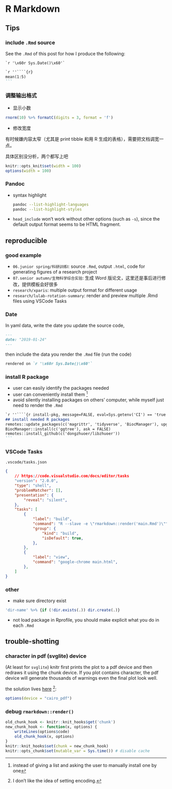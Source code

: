 # R Markdown






##  Tips



### include `.Rmd` source

See the `.Rmd` of this post for how I produce the following:

`` `r '\x60r Sys.Date()\x60'` ``

````markdown
`r ''````{r}
mean(1:5)
```
````



### 调整输出格式

- 显示小数

```r
rnorm(10) %>% formatC(digits = 3, format = 'f')
```

- 修改宽度

有时候嫌内容太窄（尤其是 print tibble 和用 R 生成的表格），需要把文档调宽一点。
  
具体区别没分析，两个都写上吧
  
```r
knitr::opts_knit$set(width = 100)
options(width = 100)
```



### Pandoc

- syntax highlight

  ```bash
  pandoc --list-highlight-languages
  pandoc --list-highlight-styles
  ```

- `head_include` won't work without other options (such as `-s`), since the default output format seems to be HTML fragment.






## reproducible 



### good example

- `06.junior spring/科研训练Ⅰ`: source `.Rmd`, output `.html`, code for generating figures of a research project
- `07.senior autumn/生物科学综合实验`: 生成 Word 版论文，这里还是事后进行修改，提供模板会好很多
- `research/xparis`: multiple output format for different usage
- `research/lulab-rotation-summary`: render and preview multiple .Rmd files using VSCode Tasks


### Date

In yaml data, write the date you update the source code, 

```markdown
---
date: "2019-01-24"
---
```

then include the data you render the `.Rmd` file (run the code)

```markdown
rendered on `r '\x60r Sys.Date()\x60'`
```



### install R package

- user can easily identify the packages needed
- user can conveniently install them ^[instead of giving a list and asking the user to manually install one by one]
- avoid silently installing packages on others' computer, while myself just need to render the `.Rmd`

````markdown
`r ''````{r install-pkg, message=FALSE, eval=Sys.getenv('CI') == 'true'}
## install needed R packages
remotes::update_packages(c('magrittr', 'tidyverse', 'BiocManager'), upgrade = TRUE)
BiocManager::install(c('ggtree'), ask = FALSE)
remotes::install_github(c('dongzhuoer/libzhuoer'))
```
````



### VSCode Tasks

`.vscode/tasks.json`
```json
{
    // https://code.visualstudio.com/docs/editor/tasks
    "version": "2.0.0",
    "type": "shell",
    "problemMatcher": [],
    "presentation": {
        "reveal": "silent",
    },
    "tasks": [
        {
            "label": "build",
            "command": "R --slave -e \"rmarkdown::render('main.Rmd')\"",
            "group": {
                "kind": "build",
                "isDefault": true,
            },
        },
        {
            "label": "view",
            "command": "google-chrome main.html",
        },
    ]
}
```



### other

- make sure directory exist

```r
'dir-name' %>% {if (!dir.exists(.)) dir.create(.)}
```

- not load package in Rprofile, you should make explicit what you do in each `.Rmd`






## trouble-shotting



### character in pdf (svglite) device

(At least for `svglite`) knitr first prints the plot to a pdf device and then redraws it using the chunk device. If you plot contains character, the pdf device will generate thousands of warnings even the final plot look well.

the solution lives [here](https://yihui.name/knitr/demo/graphics/#encoding-of-multibyte-characters) ^[I don't like the idea of setting encoding.]:

```r
options(device = "cairo_pdf")
```



### debug `rmarkdown::render()`

```r
old_chunk_hook <- knitr::knit_hooks$get('chunk')
new_chunk_hook <- function(x, options) {
    writeLines(options$code)
    old_chunk_hook(x, options)
}
knitr::knit_hooks$set(chunk = new_chunk_hook)
knitr::opts_chunk$set(mutable_var = Sys.time()) # disable cache
```



